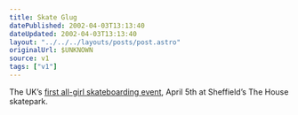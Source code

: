 ```yaml
---
title: Skate Glug
datePublished: 2002-04-03T13:13:40
dateUpdated: 2002-04-03T13:13:40
layout: "../../../layouts/posts/post.astro"
originalUrl: $UNKNOWN
source: v1
tags: ["v1"]
---
```


The UK&#8217;s [first all-girl skateboarding event][1], April 5th at Sheffield&#8217;s The House skatepark.

[1]: http://www.geocities.com/girlsskateout/
